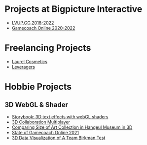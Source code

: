 # Projects at Bigpicture Interactive

- [LVUP.GG 2018-2022](/works/lvup-gg)
- [Gamecoach Online 2020-2022](/works/gamecoach-online)

# Freelancing Projects

- [Laurel Cosmetics](/works/laurel-cosmetic)
- [Leveragers](/works/leveragers)

# Hobbie Projects

## 3D WebGL & Shader

- [Storybook: 3D text effects with webGL shaders](/works/3d-text-effects)
- [3D Collaboration Multiplayer](/works/3d-collab)
- [Comparing Size of Art Collection in Hangeul Museum in 3D](/works/art-collection-hangeul-museum)
- [State of Gamecoach Online 2021](/works/gamecoach-online-state-2021)
- [3D Data Visualization of A Team Birkman Test](/works/3d-team-birkman)
